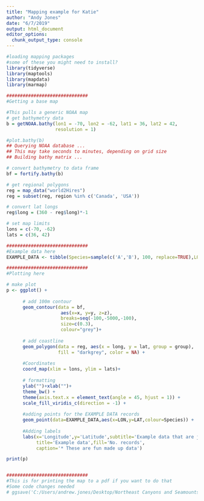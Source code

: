 ---
title: "Mapping example for Katie"
author: "Andy Jones"
date: "6/7/2019"
output: html_document
editor_options: 
  chunk_output_type: console
---

```{r}
#loading mapping packages
#some of these you might need to install?
library(tidyverse)
library(maptools)
library(mapdata)
library(marmap)

##############################
#Getting a base map

#This pulls a generic NOAA map
# get bathymetry data
b = getNOAA.bathy(lon1 = -70, lon2 = -62, lat1 = 36, lat2 = 42, 
                  resolution = 1)

#plot.bathy(b)
## Querying NOAA database ...
## This may take seconds to minutes, depending on grid size
## Building bathy matrix ...

# convert bathymetry to data frame
bf = fortify.bathy(b)

# get regional polygons
reg = map_data("world2Hires")
reg = subset(reg, region %in% c('Canada', 'USA'))

# convert lat longs 
reg$long = (360 - reg$long)*-1

# set map limits
lons = c(-70, -62)
lats = c(36, 42)

```

```{r}
##############################
#Example data here
EXAMPLE_DATA <- tibble(Species=sample(c('A','B'), 100, replace=TRUE),LON=runif(min=-70,max=-62,n=100),LAT=runif(min=36,max=42,n=100))


```

```{r}
##############################
#Plotting here

# make plot
p <- ggplot() + 
  
      # add 100m contour
      geom_contour(data = bf, 
                    aes(x=x, y=y, z=z),
                    breaks=seq(-100,-5000,-100),
                    size=c(0.3),
                    colour="grey")+
      
      # add coastline
      geom_polygon(data = reg, aes(x = long, y = lat, group = group), 
                   fill = "darkgrey", color = NA) + 
      
      #Coordinates
      coord_map(xlim = lons, ylim = lats)+
      
      # formatting
      ylab("")+xlab("")+
      theme_bw() +
      theme(axis.text.x = element_text(angle = 45, hjust = 1)) +
      scale_fill_viridis_c(direction = -1) +
      
      #adding points for the EXAMPLE DATA records
      geom_point(data=EXAMPLE_DATA,aes(x=LON,y=LAT,colour=Species)) +
      
      #Adding labels
      labs(x='Longitude',y='Latitude',subtitle='Example data that are just made up',
           title='Example data',fill='No. records',
           caption='* These are fun made up data')

print(p)


##############################
#This is for printing the map to a pdf if you want to do that
#Some code changes needed
# ggsave('C:/Users/andrew.jones/Desktop/Northeast Canyons and Seamounts Marine National Monument Maps/EXAMPLE_DATA.pdf',sep=''),device = "pdf",width = 9, height = 9, units = c("in"))



```


